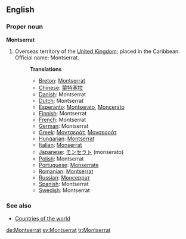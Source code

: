 ==English==

===Proper noun===
'''Montserrat'''

# Overseas territory of the [[United Kingdom]]; placed in the Caribbean. Official name: Montserrat.
#:'''Translations'''
#:*[[Breton]]: [[Montserrat]]
#:*[[Chinese]]: [[蒙特塞拉]]
#:*[[Danish]]: Montserrat
#:*[[Dutch]]: Montserrat
#:*[[Esperanto]]: [[Montserato]], [[Moncerato]]
#:*[[Finnish]]: Montserrat
#:*[[French]]: Montserrat
#:*[[German]]: Montserrat
#:*[[Greek]]: [[Μοντσεράτ]], [[Μονσερράτ]]
#:*[[Hungarian]]: [[Montserrat]]
#:*[[Italian]]: [[Monserrat]]
#:*[[Japanese]]: [[モンセラト]] (monserato)
#:*[[Polish]]: Montserrat
#:*[[Portuguese]]: [[Monserrate]]
#:*[[Romanian]]: [[Montserrat]]
#:*[[Russian]]: [[Монсеррат]]
#:*[[Spanish]]: Montserrat
#:*[[Swedish]]: Montserrat

===See also===
* [[Countries of the world]]

[[de:Montserrat]]
[[sv:Montserrat]]
[[tr:Montserrat]]